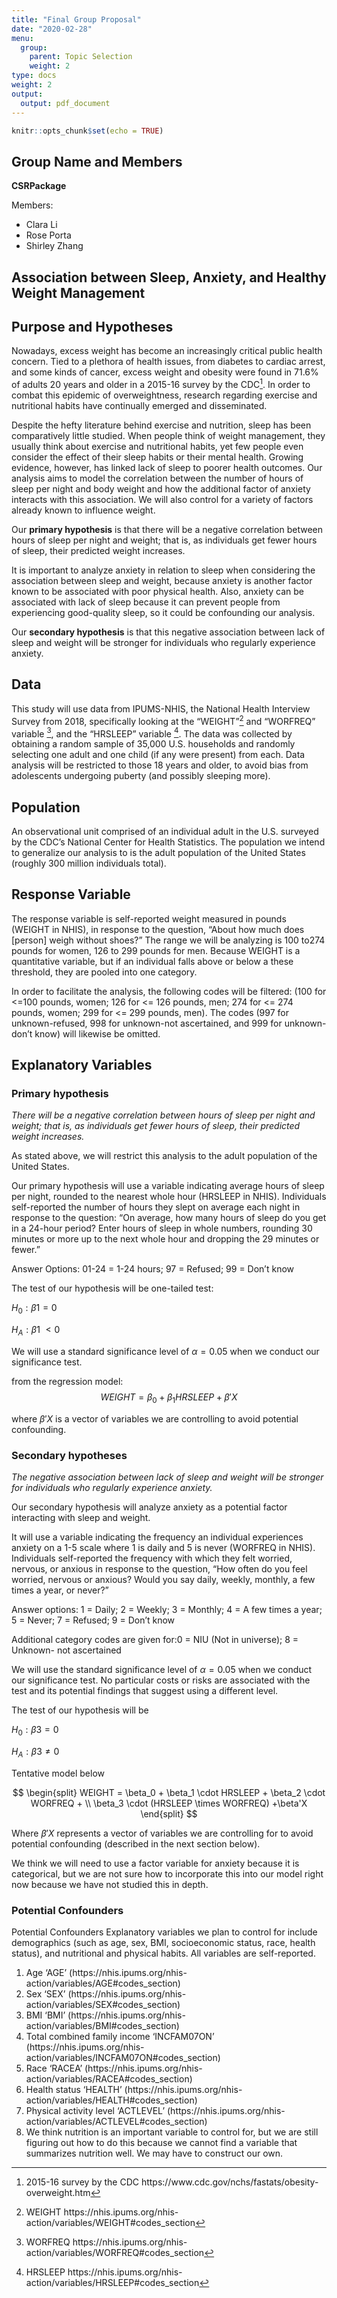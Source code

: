 ```yaml
---
title: "Final Group Proposal"
date: "2020-02-28"
menu:
  group:
    parent: Topic Selection
    weight: 2
type: docs
weight: 2
output:
  output: pdf_document
---
```


```r
knitr::opts_chunk$set(echo = TRUE)

```

## Group Name and Members

<!---List your group's name and the first and last name of all group members here--->

**CSRPackage**

Members:

- Clara Li
- Rose Porta
- Shirley Zhang

## Association between Sleep, Anxiety, and Healthy Weight Management

<!---Come up with a working title for your project based on your topic and focus.--->


## Purpose and Hypotheses

<!---Describe the general topic/phenomenon you want to study, as well some focused questions that you hope to answer and specific hypotheses that you intend to assess.* 

*You should have 1 primary hypothesis of a single assocation between a response-explanatory variable and 1-2 secondary hypotheses, like a secondary outcome and/or testing whether your main asssociation varies (i.e., interacts with) by some third variable--->

Nowadays, excess weight has become an increasingly critical public health concern. Tied to a plethora of health issues, from diabetes to cardiac arrest, and some kinds of cancer, excess weight and obesity were found in 71.6% of adults 20 years and older in a 2015-16 survey by the CDC^[2015-16 survey by the CDC https://www.cdc.gov/nchs/fastats/obesity-overweight.htm]. In order to combat this epidemic of overweightness, research regarding exercise and nutritional habits have continually emerged and disseminated. 

Despite the hefty literature behind exercise and nutrition, sleep has been comparatively little studied. When people think of weight management, they usually think about exercise and nutritional habits, yet few people even consider the effect of their sleep habits or their mental health. Growing evidence, however, has linked lack of sleep to poorer health outcomes. Our analysis aims to model the correlation between the number of hours of sleep per night and body weight and how the additional factor of anxiety interacts with this association. We will also control for a variety of factors already known to influence weight.


Our **primary hypothesis** is that there will be a negative correlation between hours of sleep per night and weight; that is, as individuals get fewer hours of sleep, their predicted weight increases. 

It is important to analyze anxiety in relation to sleep when considering the association between sleep and weight, because anxiety is another factor known to be associated with poor physical health. Also, anxiety can be associated with lack of sleep because it can prevent people from experiencing good-quality sleep, so it could be confounding our analysis.


Our **secondary hypothesis** is that this negative association between lack of sleep and weight will be stronger for individuals who regularly experience anxiety.


## Data 

<!---Describe the data that you plan to use, with specifications of where it can be found (URL) and a short description. We will discuss data management techniques in the coming weeks, but for now you should simply list multiple sources if you have them.--->

This study will use data from  IPUMS-NHIS, the National Health Interview Survey from 2018,  specifically looking at the “WEIGHT”^[WEIGHT https://nhis.ipums.org/nhis-action/variables/WEIGHT#codes_section] and “WORFREQ” variable ^[WORFREQ https://nhis.ipums.org/nhis-action/variables/WORFREQ#codes_section], and the “HRSLEEP” variable ^[ HRSLEEP https://nhis.ipums.org/nhis-action/variables/HRSLEEP#codes_section]. The data was collected by obtaining a random sample of 35,000 U.S. households and randomly selecting one adult and one child (if any were present) from each. Data analysis will be restricted to those 18 years and older, to avoid bias from adolescents undergoing puberty (and possibly sleeping more).


## Population

<!---Specify what the observational units are (i.e. the rows of the data frame), describe the larger population/phenomenon to which you'll try to generalize, and (if appropriate) estimate roughly how many such individuals there are in the population.--->

An observational unit comprised of an individual adult in the U.S. surveyed by the CDC’s National Center for Health Statistics. The population we intend to generalize our analysis to is the adult population of the United States (roughly 300 million individuals total).


## Response Variable

<!---What is the response variable? What are its units? Estimate the range of possible values that it may take on.--->

The response variable is self-reported weight measured in pounds (WEIGHT in NHIS), in response to the question, "About how much does [person] weigh without shoes?" The range we will be analyzing is 100 to274 pounds for women, 126 to 299 pounds for men. Because WEIGHT is a quantitative variable, but if an individual falls above or below a these threshold, they are pooled into one category. 

In order to facilitate the analysis, the following codes will be filtered: (100 for <=100 pounds, women; 126 for <= 126 pounds, men; 274 for <= 274 pounds, women; 299 for <= 299 pounds, men). The codes (997 for unknown-refused, 998 for unknown-not ascertained, and 999 for unknown-don't know) will likewise be omitted.



## Explanatory Variables

<!---You should have one, primary explanatory variable that is your main hypothesis. You may have other explanatory variables associated with secondary hypotheses (again, no more than 2).*

*Then you will also have explanatory variables that you want to control for -- factors that may be associated with your primary explanatory and your response variables that you want to include in your multiple regression model to adjust your main association for those competing explanations. Demographics (age, sex, race) and socioeconomic status are common ones for individual-level survey data.*

*Carefully define each variable and describe how each was measured (self-report/direct observation). For categorical variables, list the possible categories; for quantitative variables, specify the units of measurement. You may want to add more variables later on, but you should have at least the explanatory variables associated with your hypotheses and 5 additional variables you plan to control for already.--->

### Primary hypothesis

*There will be a negative correlation between hours of sleep per night and weight; that is, as individuals get fewer hours of sleep, their predicted weight increases.*

As stated above, we will restrict this analysis to the adult population of the United States.


Our primary hypothesis will use a variable indicating average hours of sleep per night, rounded to the nearest whole hour (HRSLEEP in NHIS). Individuals self-reported the number of hours they slept on average each night in response to the question: “On average, how many hours of sleep do you get in a 24-hour period? Enter hours of sleep in whole numbers, rounding 30 minutes or more up to the next whole hour and dropping the 29 minutes or fewer.”

Answer Options: 01-24 = 1-24 hours; 97 = Refused;  99 = Don't know

The test of our hypothesis will be one-tailed test:

$H_0: \beta1=0$

$H_A: \beta1\ < 0$

We will use a standard significance level of $\alpha=0.05$ when we conduct our significance test.

from the regression model: 
$$WEIGHT = \beta_0 + \beta_1 HRSLEEP +\beta'X$$

where $\beta'X$ is a vector of variables we are controlling to avoid potential confounding.
	


### Secondary hypotheses

*The negative association between lack of sleep and weight will be stronger for individuals who regularly experience anxiety.*

Our secondary hypothesis will analyze anxiety as a potential factor interacting with sleep and weight.

It will use a variable indicating the frequency an individual experiences anxiety on a 1-5 scale where 1 is daily and 5 is never (WORFREQ in NHIS). Individuals self-reported the frequency with which they felt worried, nervous, or anxious in response to the question, “How often do you feel worried, nervous or anxious? Would you say daily, weekly, monthly, a few times a year, or never?”

Answer options: 1 = Daily; 2 = Weekly; 3 = Monthly; 4 = A few times a year; 5 = Never; 7 = Refused; 9 = Don't know

Additional category codes are given for:0 = NIU (Not in universe); 8 = Unknown- not ascertained



We will use the standard significance level of $\alpha = 0.05$ when we conduct our significance test. No particular costs or risks are associated with the test and its potential findings that suggest using a different level.


The test of our hypothesis will be 

$H_0: \beta3=0$

$H_A: \beta3\neq0$

Tentative model below

$$
\begin{split}
WEIGHT = \beta_0 + \beta_1 \cdot HRSLEEP + \beta_2 \cdot WORFREQ + \\
 \beta_3 \cdot (HRSLEEP \times WORFREQ) +\beta'X
\end{split}
$$

<!-- If you're going to use a dichotomous outcome, don't worry about specifying the regression equation since we haven't covered it yet, but think about what it would be. If you're planning to use a linear model, you should be able to write out the regression equation for the test of each hypothesis -->


Where $\beta'X$ represents a vector of variables we are controlling for to avoid potential confounding (described in the next section below).

We think we will need to use a factor variable for anxiety because it is categorical, but we are not sure how to incorporate this into our model right now because we have not studied this in depth.


### Potential Confounders

Potential Confounders
Explanatory variables we plan to control for include demographics (such as age, sex, BMI, socioeconomic status, race, health status), and nutritional and physical habits. All variables are self-reported.

1. Age ‘AGE’ (https://nhis.ipums.org/nhis-action/variables/AGE#codes_section)
2. Sex ‘SEX’ (https://nhis.ipums.org/nhis-action/variables/SEX#codes_section)
3. BMI ‘BMI’ (https://nhis.ipums.org/nhis-action/variables/BMI#codes_section)
4. Total combined family income ‘INCFAM07ON’ (https://nhis.ipums.org/nhis-action/variables/INCFAM07ON#codes_section)
5. Race ‘RACEA’ (https://nhis.ipums.org/nhis-action/variables/RACEA#codes_section)
6. Health status ‘HEALTH’ (https://nhis.ipums.org/nhis-action/variables/HEALTH#codes_section)
7. Physical activity level ‘ACTLEVEL’ (https://nhis.ipums.org/nhis-action/variables/ACTLEVEL#codes_section)
8. We think nutrition is an important variable to control for, but we are still figuring out how to do this because we cannot find a variable that summarizes nutrition well. We may have to construct our own.


